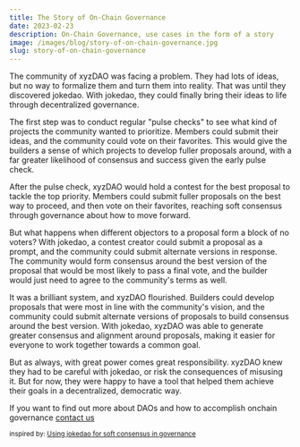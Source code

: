 ```yaml
---
title: The Story of On-Chain Governance  
date: 2023-02-23
description: On-Chain Governance, use cases in the form of a story
image: /images/blog/story-of-on-chain-governance.jpg
slug: story-of-on-chain-governance
---
```


The community of xyzDAO was facing a problem. They had lots of ideas, but no way to formalize them and turn them into reality. That was until they discovered jokedao. With jokedao, they could finally bring their ideas to life through decentralized governance.

The first step was to conduct regular "pulse checks" to see what kind of projects the community wanted to prioritize. Members could submit their ideas, and the community could vote on their favorites. This would give the builders a sense of which projects to develop fuller proposals around, with a far greater likelihood of consensus and success given the early pulse check.

After the pulse check, xyzDAO would hold a contest for the best proposal to tackle the top priority. Members could submit fuller proposals on the best way to proceed, and then vote on their favorites, reaching soft consensus through governance about how to move forward.

But what happens when different objectors to a proposal form a block of no voters? With jokedao, a contest creator could submit a proposal as a prompt, and the community could submit alternate versions in response. The community would form consensus around the best version of the proposal that would be most likely to pass a final vote, and the builder would just need to agree to the community's terms as well.

It was a brilliant system, and xyzDAO flourished. Builders could develop proposals that were most in line with the community's vision, and the community could submit alternate versions of proposals to build consensus around the best version. With jokedao, xyzDAO was able to generate greater consensus and alignment around proposals, making it easier for everyone to work together towards a common goal.

But as always, with great power comes great responsibility. xyzDAO knew they had to be careful with jokedao, or risk the consequences of misusing it. But for now, they were happy to have a tool that helped them achieve their goals in a decentralized, democratic way.

If you want to find out more about DAOs and how to accomplish onchain governance 
[contact us](/contact)

<small>inspired by: [Using jokedao for soft consensus in governance](https://forum.xyzDAO.com/t/using-jokedao-for-soft-consensus-in-governance/17673)</small>











